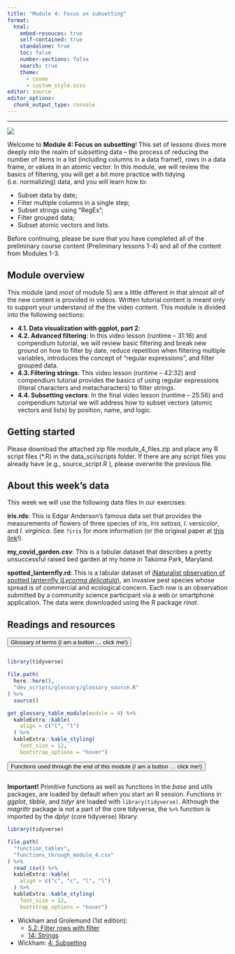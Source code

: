 ```yaml
---
title: "Module 4: Focus on subsetting"
format:
  html:
    embed-resouces: true
    self-contained: true
    standalone: true
    toc: false
    number-sections: false
    search: true
    theme: 
      - cosmo
      - custom_style.scss
editor: source
editor_options: 
  chunk_output_type: console
---
```


<hr>

<div>

![](../images/hex_complex.png){.intro_image}

Welcome to **Module 4: Focus on subsetting**! This set of lessons dives more deeply into the realm of subsetting data -- the process of reducing the number of items in a list (including columns in a data frame!), rows in a data frame, or values in an atomic vector. In this module, we will review the basics of filtering, you will get a bit more practice with tidying (i.e. normalizing) data, and you will learn how to:

-   Subset data by date;
-   Filter multiple columns in a single step;
-   Subset strings using "RegEx";
-   Filter grouped data;
-   Subset atomic vectors and lists.

Before continuing, please be sure that you have completed all of the preliminary course content (Preliminary lessons 1-4) and all of the content from Modules 1-3.

</div>

## Module overview

This module (and *most* of module 5) are a little different in that almost all of the new content is provided in videos. Written tutorial content is meant only to support your understand of the the video content. This module is divided into the following sections:

-   **4.1. Data visualization with ggplot, part 2**: 
-   **4.2. Advanced filtering**: In this video lesson (runtime -- 31:16) and compendium tutorial, we will review basic filtering and break new ground on how to filter by date, reduce repetition when filtering multiple variables, introduces the concept of "regular expressions", and filter grouped data.
-   **4.3. Filtering strings**: This video lesson (runtime -- 42:32) and compendium tutorial provides the basics of using regular expressions (literal characters and metacharacters) to filter strings.
-   **4.4. Subsetting vectors**:  In the final video lesson (runtime -- 25:56) and compendium tutorial we will address how to subset vectors (atomic vectors and lists) by position, name, and logic.

## Getting started

Please download the attached zip file [module_4_files.zip]{.mono} and place any R script files ([*.R]{.mono}) in the [data_sci/scripts]{.mono} folder. If there are any script files you already have (e.g., [source_script.R]{.mono} ), please overwrite the previous file.

## About this week's data

This week we will use the following data files in our exercises:

**iris.rds**: This is Edgar Anderson's famous data set that provides the measurements of flowers of three species of iris, *Iris setosa*, *I. versicolor*, and *I. virginica*. See `?iris` for more information (or the original paper at [this link](https://www.jstor.org/stable/2394164)!).

**[my_covid_garden.csv]{.mono}**: This is a tabular dataset that describes a pretty unsuccessful raised bed garden at my home in Takoma Park, Maryland.

**[spotted_lanternfly.rd]{.mono}**: This is a tabular dataset of [iNaturalist observation of spotted lanternfly (*Lycorma delicatula*)](https://www.inaturalist.org/projects/spotted-lanternfly){target="_blank"}, an invasive pest species whose spread is of commercial and ecological concern. Each row is an observation submitted by a community science participant via a web or smartphone application. The data were downloaded using the R package *rinat*.

## Readings and resources

<button class="accordion" style="margin-bottom:1em">Glossary of terms (I am a button ... click me!)</button>

::: panel
::: glossary_table

```r
library(tidyverse)

file.path(
  here::here(),
  "dev_scripts/glossary/glossary_source.R"
) %>% 
  source()

get_glossary_table_module(module = 4) %>%
  kableExtra::kable(
    align = c("l", "l")
  ) %>%
  kableExtra::kable_styling(
    font_size = 12,
    bootstrap_options = "hover")
```
:::
:::

<button class="accordion" style="margin-bottom:1em">Functions used through the end of this module (I am a button ... click me!)</button>

::: panel
**Important!** Primitive functions as well as functions in the *base* and *utils* packages, are loaded by default when you start an R session. Functions in *ggplot*, *tibble*, and *tidyr* are loaded with `library(tidyverse)`. Although the *magrittr* package is not a part of the core tidyverse, the `%>%` function is imported by the *dplyr* (core tidyverse) library.

::: function_table

```r
library(tidyverse)

file.path(
  "function_tables",
  "functions_through_module_4.csv"
) %>% 
  read_csv() %>% 
  kableExtra::kable(
    align = c("c", "c", "l", "l")
  ) %>%
  kableExtra::kable_styling(
    font_size = 12,
    bootstrap_options = "hover")
```

:::
:::

- Wickham and Grolemund (1st edition): 
    -   [5.2: Filter rows with filter](https://r4ds.had.co.nz/transform.html#filter-rows-with-filter)
    -   [14: Strings](https://r4ds.had.co.nz/strings.html){target="_blank"}
    
- Wickham: [4: Subsetting](https://adv-r.hadley.nz/subsetting.html){target="_blank"}

